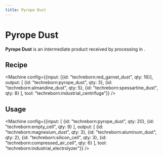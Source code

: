 ```yaml
---
title: Pyrope Dust
---
```


<ItemImage file="pyrope_dust" alt="Pyrope Dust" size="200" />

# Pyrope Dust

**Pyrope Dust** is an intermediate product received by processing <McItem slug="techreborn:red_garnet_dust" /> in <McItem slug="techreborn:industrial_centrifuge" />.

## Recipe

<CraftingTable recipe="input techreborn:small_pile_of_pyrope_dust techreborn:small_pile_of_pyrope_dust air input techreborn:small_pile_of_pyrope_dust techreborn:small_pile_of_pyrope_dust air input air air air output techreborn:pyrope_dust"/>

<Machine config={{input: [{id: "techreborn:red_garnet_dust", qty: 16}], output: [
  {id: "techreborn:pyrope_dust", qty: 3},
  {id: "techreborn:almandine_dust", qty: 5},
  {id: "techreborn:spessartine_dust", qty: 8}
], tool: "techreborn:industrial_centrifuge"}} />

## Usage

<Machine config={{input: [
  {id: "techreborn:pyrope_dust", qty: 20},
  {id: "techreborn:empty_cell", qty: 9}
], output: [
  {id: "techreborn:magnesium_dust", qty: 3},
  {id: "techreborn:aluminum_dust", qty: 2},
  {id: "techreborn:silicon_cell", qty: 3},
  {id: "techreborn:compressed_air_cell", qty: 6}
], tool: "techreborn:industrial_electrolyzer"}} />

<CraftingTable recipe="input air air air input air techreborn:pyrope_dust air input air air air output techreborn:small_pile_of_pyrope_dust,4"/>
